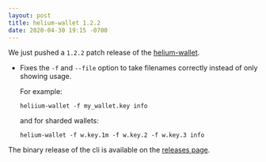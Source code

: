 ```yaml
---
layout: post
title: helium-wallet 1.2.2
date: 2020-04-30 19:15 -0700
---
```


We just pushed a `1.2.2` patch release of the
[helium-wallet](https://github.com/helium/helium-wallet-rs).

<!--truncate-->

- Fixes the `-f` and `--file` option to take filenames correctly instead of only showing usage.

  For example:

  ```
  heliium-wallet -f my_wallet.key info
  ```

  and for sharded wallets:

  ```
  helium-wallet -f w.key.1m -f w.key.2 -f w.key.3 info
  ```

The binary release of the cli is available on the
[releases page](https://github.com/helium/helium-wallet-rs/releases/tag/v1.2.2).
